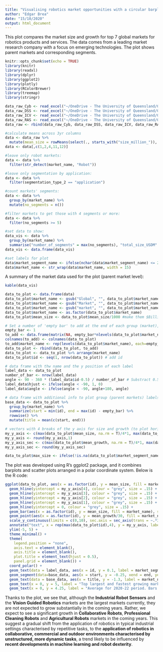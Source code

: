 ```yaml
---
title: "Visualising robotics market opportunities with a circular barplot"
author: "Edgar Brea"
date: "15/10/2020"
output: html_document
---
```


<style type="text/css">
.main-container {
  max-width: 85%;
  margin-left: auto;
  margin-right: auto;
}
</style>

This plot compares the market size and growth for top 7 global markets for robotics products and services. The data comes from a leading market research company with a focus on emerging technologies. The plot shows parent markets and corresponding segments.

```r
knitr::opts_chunk$set(echo = TRUE)
library(knitr)
library(readxl)
library(dplyr)
library(ggplot2)
library(plotly)
library(RColorBrewer)
library(treemap)
library(stringr)
```

```r
data_raw_Cyb <- read_excel("~/OneDrive - The University of Queensland/03 CSIRO CPS Strategic Opportunities/05 Data/Phase 2/Technavio Reports/Technavio market data - R ready/market_segments_Cyb.xlsx")
data_raw_DSS <- read_excel("~/OneDrive - The University of Queensland/03 CSIRO CPS Strategic Opportunities/05 Data/Phase 2/Technavio Reports/Technavio market data - R ready/market_segments_DSS.xlsx")
data_raw_ICV <- read_excel("~/OneDrive - The University of Queensland/03 CSIRO CPS Strategic Opportunities/05 Data/Phase 2/Technavio Reports/Technavio market data - R ready/market_segments_ICV.xlsx")
data_raw_RAS <- read_excel("~/OneDrive - The University of Queensland/03 CSIRO CPS Strategic Opportunities/05 Data/Phase 2/Technavio Reports/Technavio market data - R ready/market_segments_RAS.xlsx")
data_raw <- rbind(data_raw_Cyb, data_raw_DSS, data_raw_ICV, data_raw_RAS)
```

```r
#calculate means across 3yr columns
data <- data_raw %>% 
  mutate(mean_size = rowMeans(select(., starts_with("size_million_")), na.rm = T), mean_growth = rowMeans(select(., starts_with("yoy_growth_perc_")), na.rm = T))
data <- data[,c(1,2,4,11,12)]

#leave only robot markets:
data <- data %>%
  filter(str_detect(market_name, "Robot"))

#leave only segmentation by application:
data <- data %>%
  filter(segmentation_type_2 == "application")

#count markets' segments:
data <- data %>%
  group_by(market_name) %>%
  mutate(no_segments = n())

#filter markets to get those with 4 segments or more:
data <- data %>%
  filter(no_segments >= 5)

#set data to show:
data_vis <- data %>%
  group_by(market_name) %>%
  summarise("number_of_segments" = max(no_segments), "total_size_USDM" = round(sum(mean_size), 2), "avg_growth_rate_YoY_pct" = round(mean(mean_growth), 2))
data_vis <- data.frame(data_vis)

#set labels for plot
data$market_segment_name <- ifelse(nchar(data$market_segment_name) <= 25, data$market_segment_name, paste0(substr(data$market_segment_name,1,25), "..."))
data$market_name <- str_wrap(data$market_name, width = 15)
```

A summary of the market data used for the plot (parent market level):

```r
kable(data_vis)
```

```r
data_to_plot <- data.frame(data)
data_to_plot$market_name <- gsub("Global", "", data_to_plot$market_name) #remove "global" from market names
data_to_plot$market_name <- gsub("Market", "", data_to_plot$market_name) #remove "Market" from market names
data_to_plot$market_name <- gsub("market", "", data_to_plot$market_name) #remove "market" from market names
data_to_plot$market_name <- as.factor(data_to_plot$market_name)
data_to_plot$mean_size <- data_to_plot$mean_size/1000 #make them $Billion rather than $Million

# Set a number of 'empty bar' to add at the end of each group (market), then rbind it to the data to plot
empty_bar <- 1
to_add <- data.frame(matrix(NA, empty_bar*nlevels(data_to_plot$market_name), ncol(data_to_plot)))
colnames(to_add) <- colnames(data_to_plot)
to_add$market_name <- rep(levels(data_to_plot$market_name), each=empty_bar)
data_to_plot <- rbind(data_to_plot, to_add)
data_to_plot <- data_to_plot %>% arrange(market_name)
data_to_plot$id <- seq(1, nrow(data_to_plot)) # add id

# data frame with thw name and the y position of each label
label_data <- data_to_plot
number_of_bar <- nrow(label_data)
angle <- 90 - 360 * (label_data$id-0.5) / number_of_bar # Substract 0.5 because the letter must have the angle of the center of the bars. Not extreme right(1) or extreme left (0)
label_data$hjust <- ifelse(angle < -90, 1, 0)
label_data$angle <- ifelse(angle < -90, angle+180, angle)

# data frame with additional info to plot group (parent markets) labels
base_data <- data_to_plot %>% 
  group_by(market_name) %>% 
  summarize(start = min(id), end = max(id) - empty_bar) %>% 
  rowwise() %>% 
  mutate(title = mean(c(start, end)))

# vectors with 4 breaks of the y axis for size and growth (to plot horizontal/circular lines)
my_y_axis <- c(max(data_to_plot$mean_size, na.rm = T)/4*1, max(data_to_plot$mean_size, na.rm = T)/4*2, max(data_to_plot$mean_size, na.rm = T)/4*3, max(data_to_plot$mean_size, na.rm = T)/4*4)
my_y_axis <- round(my_y_axis,1)
my_y_axis_sec <- c(max(data_to_plot$mean_growth, na.rm = T)/4*1, max(data_to_plot$mean_growth, na.rm = T)/4*2, max(data_to_plot$mean_growth, na.rm = T)/4*3, max(data_to_plot$mean_growth, na.rm = T)/4*4)
my_y_axis_sec <- round(my_y_axis_sec)

data_to_plot$max_size <- ifelse(!is.na(data_to_plot$market_segment_name), max(data_to_plot$mean_size, na.rm = T), NA)
```

The plot was developed using R's ggplot2 package, and it combines barplots and scatter plots arranged in a polar coordinate system. Below is the R code:

```r
ggplot(data_to_plot, aes(x = as.factor(id), y = mean_size, fill = market_name)) +
  geom_hline(yintercept = my_y_axis[4], colour = "grey", size = .15) +
  geom_hline(yintercept = my_y_axis[3], colour = "grey", size = .15) +
  geom_hline(yintercept = my_y_axis[2], colour = "grey", size = .15) +
  geom_hline(yintercept = my_y_axis[1], colour = "grey", size = .15) +
  geom_hline(yintercept = 0, colour = "grey", size = .15) +
  geom_bar(aes(x = as.factor(id), y = mean_size, fill = market_name), stat = "identity", width = 0.6) + #market size
  geom_point(aes(x = as.factor(id), y = mean_growth/30, fill = market_name), colour = "grey30", shape = 21, size = 2, stroke = .75) + #market growth
  scale_y_continuous(limits = c(0,10), sec.axis = sec_axis(trans = ~.*30)) +
  annotate("text", x = rep(max(data_to_plot$id),4), y = my_y_axis, label = paste0("$", as.character(my_y_axis), "B|", as.character(my_y_axis_sec), "%"), color="grey55", size = 2.5 , angle = 0, fontface="bold", hjust=0.5) +
  ylim(-5, 5) +
  theme_minimal() +
  theme(
    legend.position = "none",
    axis.text = element_blank(),
    axis.title = element_blank(),
    plot.title = element_text(hjust = 0.5),
    panel.grid = element_blank()) +
  coord_polar() + 
  geom_text(data = label_data, aes(x = id, y = 0.1, label = market_segment_name, hjust = hjust), color = "grey25", fontface = "bold", size = 2.75, angle = label_data$angle, inherit.aes = F) + #market segment labels
  geom_segment(data=base_data, aes(x = start, y = -0.25, xend = end, yend = -.25), colour = "black", alpha=0.8, size=0.7 , inherit.aes = FALSE )  +
  geom_text(data = base_data, aes(x = title, y = -1.3, label = market_name, colour = market_name), size = 3.25, fontface = "bold", inherit.aes = F) + #market label
  geom_text(x = 0, y = 5, label = "Top largest and fastest growing market segments for robotics products and services", size = 6) + #title
  geom_text(x = 0, y = 4.25, label = "Average for 2020-22 period. Bars represent market size in US$ Billion. Dots represent year-over-year percentage growth.", size = 3.75) #subtitle
```
Thanks to the plot, we see that, although the **Industrial Robot Sensors** and the **Vision Guided Robotics** markets are the largest markets currently, they are not expected to grow substantially in the coming years. Rather, we expect to see a significant growth in **Collaborative Robots**, **Professional Cleaning Robots** and **Agricultural Robots** markets in the coming years. This suggest a gradual shift from the application of robotics in typical industrial settings characterised by repetitive tasks, to the **application of robotics in collaborative, commercial and outdoor environments characterised by unstructured, more dynamic tasks**, a trend likely to be influenced by **recent developments in machine learning and robot dexterity**.


